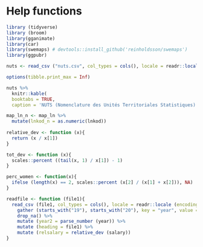 # Help functions

```r
library (tidyverse) 
library (broom) 
library(gganimate)  
library(car)
library(swemaps) # devtools::install_github('reinholdsson/swemaps')
library(ggpubr)

nuts <- read_csv ("nuts.csv", col_types = cols(), locale = readr::locale (encoding = "UTF-8"), na = c("..", "NA"))

options(tibble.print_max = Inf)

nuts %>%
  knitr::kable(
  booktabs = TRUE,
  caption = 'NUTS (Nomenclature des Unités Territoriales Statistiques) is the EU\'s hierarchical regional division.') 

map_ln_n <- map_ln %>%
  mutate(lnkod_n = as.numeric(lnkod)) 
  
relative_dev <- function (x){  
  return (x / x[1])  
}  

tot_dev <- function (x){  
  scales::percent ((tail(x, 1) / x[1]) - 1)  
}  

perc_women <- function(x){  
  ifelse (length(x) == 2, scales::percent (x[2] / (x[1] + x[2])), NA)
}   

readfile <- function (file1){  
  read_csv (file1, col_types = cols(), locale = readr::locale (encoding = "latin1"), na = c("..", "NA")) %>%  
    gather (starts_with("19"), starts_with("20"), key = "year", value = salary) %>%  
	drop_na() %>%  
    mutate (year2 = parse_number (year)) %>%  
    mutate (heading = file1) %>%  
    mutate (relsalary = relative_dev (salary))  
}
```

